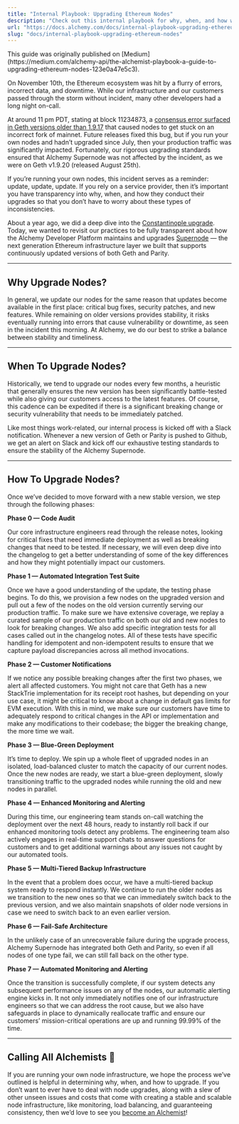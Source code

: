 ```yaml
---
title: "Internal Playbook: Upgrading Ethereum Nodes"
description: "Check out this internal playbook for why, when, and how we upgrade our Ethereum nodes for our users 🚀"
url: "https://docs.alchemy.com/docs/internal-playbook-upgrading-ethereum-nodes"
slug: "docs/internal-playbook-upgrading-ethereum-nodes"
---
```



<Info>
  This guide was originally published on [Medium](https://medium.com/alchemy-api/the-alchemist-playbook-a-guide-to-upgrading-ethereum-nodes-123e0a47e5c3).
</Info>

On November 10th, the Ethereum ecosystem was hit by a flurry of errors, incorrect data, and downtime. While our infrastructure and our customers passed through the storm without incident, many other developers had a long night on-call.

At around 11 pm PDT, stating at block 11234873, a [consensus error surfaced in Geth versions older than 1.9.17](https://gist.github.com/karalabe/e1891c8a99fdc16c4e60d9713c35401f) that caused nodes to get stuck on an incorrect fork of mainnet. Future releases fixed this bug, but if you run your own nodes and hadn’t upgraded since July, then your production traffic was significantly impacted. Fortunately, our rigorous upgrading standards ensured that Alchemy Supernode was not affected by the incident, as we were on Geth v1.9.20 (released August 25th).

If you’re running your own nodes, this incident serves as a reminder: update, update, update. If you rely on a service provider, then it’s important you have transparency into why, when, and how they conduct their upgrades so that you don’t have to worry about these types of inconsistencies.

About a year ago, we did a deep dive into the [Constantinople upgrade](https://medium.com/alchemy-api/dont-get-forked-best-practices-for-handling-constantinople-and-ethereum-client-upgrades-e0d6b5dd8e9c). Today, we wanted to revisit our practices to be fully transparent about how the Alchemy Developer Platform maintains and upgrades [Supernode](https://alchemyapi.io/supernode) — the next generation Ethereum infrastructure layer we built that supports continuously updated versions of both Geth and Parity.

***

## Why Upgrade Nodes?

In general, we update our nodes for the same reason that updates become available in the first place: critical bug fixes, security patches, and new features. While remaining on older versions provides stability, it risks eventually running into errors that cause vulnerability or downtime, as seen in the incident this morning. At Alchemy, we do our best to strike a balance between stability and timeliness.

***

## When To Upgrade Nodes?

Historically, we tend to upgrade our nodes every few months, a heuristic that generally ensures the new version has been significantly battle-tested while also giving our customers access to the latest features. Of course, this cadence can be expedited if there is a significant breaking change or security vulnerability that needs to be immediately patched.

Like most things work-related, our internal process is kicked off with a Slack notification. Whenever a new version of Geth or Parity is pushed to Github, we get an alert on Slack and kick off our exhaustive testing standards to ensure the stability of the Alchemy Supernode.

***

## How To Upgrade Nodes?

Once we’ve decided to move forward with a new stable version, we step through the following phases:

**Phase 0 — Code Audit**

Our core infrastructure engineers read through the release notes, looking for critical fixes that need immediate deployment as well as breaking changes that need to be tested. If necessary, we will even deep dive into the changelog to get a better understanding of some of the key differences and how they might potentially impact our customers.

**Phase 1 — Automated Integration Test Suite**

Once we have a good understanding of the update, the testing phase begins. To do this, we provision a few nodes on the upgraded version and pull out a few of the nodes on the old version currently serving our production traffic. To make sure we have extensive coverage, we replay a curated sample of our production traffic on both our old and new nodes to look for breaking changes. We also add specific integration tests for all cases called out in the changelog notes. All of these tests have specific handling for idempotent and non-idempotent results to ensure that we capture payload discrepancies across all method invocations.

**Phase 2 — Customer Notifications**

If we notice any possible breaking changes after the first two phases, we alert all affected customers. You might not care that Geth has a new StackTrie implementation for its receipt root hashes, but depending on your use case, it might be critical to know about a change in default gas limits for EVM execution. With this in mind, we make sure our customers have time to adequately respond to critical changes in the API or implementation and make any modifications to their codebase; the bigger the breaking change, the more time we wait.

**Phase 3 — Blue-Green Deployment**

It’s time to deploy. We spin up a whole fleet of upgraded nodes in an isolated, load-balanced cluster to match the capacity of our current nodes. Once the new nodes are ready, we start a blue-green deployment, slowly transitioning traffic to the upgraded nodes while running the old and new nodes in parallel.

**Phase 4 — Enhanced Monitoring and Alerting**

During this time, our engineering team stands on-call watching the deployment over the next 48 hours, ready to instantly roll back if our enhanced monitoring tools detect any problems. The engineering team also actively engages in real-time support chats to answer questions for customers and to get additional warnings about any issues not caught by our automated tools.

**Phase 5 — Multi-Tiered Backup Infrastructure**

In the event that a problem does occur, we have a multi-tiered backup system ready to respond instantly. We continue to run the older nodes as we transition to the new ones so that we can immediately switch back to the previous version, and we also maintain snapshots of older node versions in case we need to switch back to an even earlier version.

**Phase 6 — Fail-Safe Architecture**

In the unlikely case of an unrecoverable failure during the upgrade process, Alchemy Supernode has integrated both Geth and Parity, so even if all nodes of one type fail, we can still fall back on the other type.

**Phase 7 — Automated Monitoring and Alerting**

Once the transition is successfully complete, if our system detects any subsequent performance issues on any of the nodes, our automatic alerting engine kicks in. It not only immediately notifies one of our infrastructure engineers so that we can address the root cause, but we also have safeguards in place to dynamically reallocate traffic and ensure our customers’ mission-critical operations are up and running 99.99% of the time.

***

## Calling All Alchemists 🧙

If you are running your own node infrastructure, we hope the process we’ve outlined is helpful in determining why, when, and how to upgrade. If you don’t want to ever have to deal with node upgrades, along with a slew of other unseen issues and costs that come with creating a stable and scalable node infrastructure, like monitoring, load balancing, and guaranteeing consistency, then we’d love to see you [become an Alchemist](https://dashboard.alchemyapi.io/signup/)!

